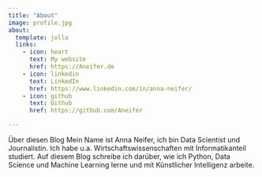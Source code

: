 ```yaml
---
title: "About"
image: profile.jpg
about:
  template: jolla
  links:
    - icon: heart
      text: My website
      href: https://Aneifer.de
    - icon: linkedin
      text: LinkedIn
      href: https://www.linkedin.com/in/anna-neifer/
    - icon: github
      text: Github
      href: https://github.com/Aneifer

---
```


Über diesen Blog
Mein Name ist Anna Neifer, ich bin Data Scientist und Journalistin. Ich habe u.a. Wirtschaftswissenschaften mit Informatikanteil studiert.
Auf diesem Blog schreibe ich darüber, wie ich Python, Data Science und Machine Learning lerne und mit Künstlicher Intelligenz arbeite.